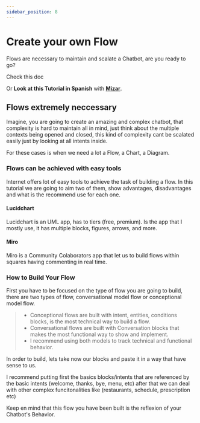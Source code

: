 ```yaml
---
sidebar_position: 8
---
```


# Create your own Flow


Flows are necessary to maintain and scalate a Chatbot, are you ready to go?

Check this doc

Or **Look at this Tutorial in Spanish** with **[Mizar](https://www.youtube.com/watch?v=-0wbV6eYz0w&list=PLpVijIXbyeMMxCgN7gMRpu-WNlXXb9Xv7&index=6)**.

## Flows extremely neccessary

Imagine, you are going to create an amazing and complex chatbot, that complexity is hard to maintain all in mind, just think about the multiple contexts being opened and closed, this kind of complexity cant be scalated easily just by looking at all intents inside.

For these cases is when we need a lot a Flow, a Chart, a Diagram.

### Flows can be achieved with easy tools

Internet offers lot of easy tools to achieve the task of building a flow. In this tutorial we are going to aim two of them, show advantages, disadvantages and what is the recommend use for each one.

#### Lucidchart

Lucidchart is an UML app, has to tiers (free, premium). Is the app that I mostly use, it has multiple blocks, figures, arrows, and more.

#### Miro

Miro is a Community Colaborators app that let us to build flows within squares having commenting in real time.

### How to Build Your Flow

First you have to be focused on the type of flow you are going to build, there are two types of flow, conversational model flow or conceptional model flow.

> - Conceptional flows are built with intent, entities, conditions blocks, is the most technical way to build a flow.
> - Conversational flows are built with Conversation blocks that makes the most functional way to show and implement.
> - I recommend using both models to track technical and functional behavior.

In order to build, lets take now our blocks and paste it in a way that have sense to us.

I recommend putting first the basics blocks/intents that are referenced by the basic intents (welcome, thanks, bye, menu, etc) after that we can deal with other complex funcitonalities like (restaurants, schedule, prescription etc)

Keep en mind that this flow you have been built is the reflexion of your Chatbot's Behavior.
